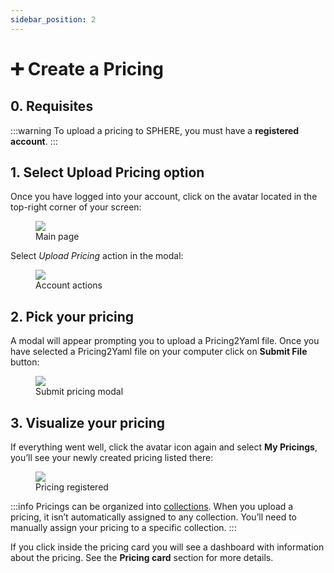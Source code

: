 ```yaml
---
sidebar_position: 2
---
```




# ➕ Create a Pricing

## 0. Requisites

:::warning
To upload a pricing to SPHERE, you must have a **registered account**.
:::

## 1. Select Upload Pricing option

Once you have logged into your account, click on the avatar located in the top-right corner of your screen:

<figure style={{textAlign: "center"}}>
    <img src={CreatePricingStep0} />
    <figcaption style={{fontStyle: "italic"}}>Main page</figcaption>
</figure>

Select *Upload Pricing* action in the modal:

<figure style={{textAlign: "center"}}>
    <img src={AccountOptions} />
    <figcaption style={{fontStyle: "italic"}}>Account actions</figcaption>
</figure>

## 2. Pick your pricing

A modal will appear prompting you to upload a Pricing2Yaml file. Once you have selected a
Pricing2Yaml file on your computer click on **Submit File** button:

<figure style={{textAlign: "center"}}>
    <img src={UploadPricingModal} />
    <figcaption style={{fontStyle: "italic"}}>Submit pricing modal</figcaption>
</figure>


## 3. Visualize your pricing

If everything went well, click the avatar icon again and select **My Pricings**, you’ll see your newly created pricing listed there:

<figure style={{textAlign: "center"}}>
    <img src={PricingUploaded} />
    <figcaption style={{fontStyle: "italic"}}>Pricing registered</figcaption>
</figure>

:::info
Pricings can be organized into [collections](create-collection.mdx). When you upload a pricing, it isn’t automatically assigned to any collection. You’ll need to manually assign your pricing to a specific collection.
:::

If you click inside the pricing card you will see a dashboard with information about the
pricing. See the **Pricing card** section for more details.